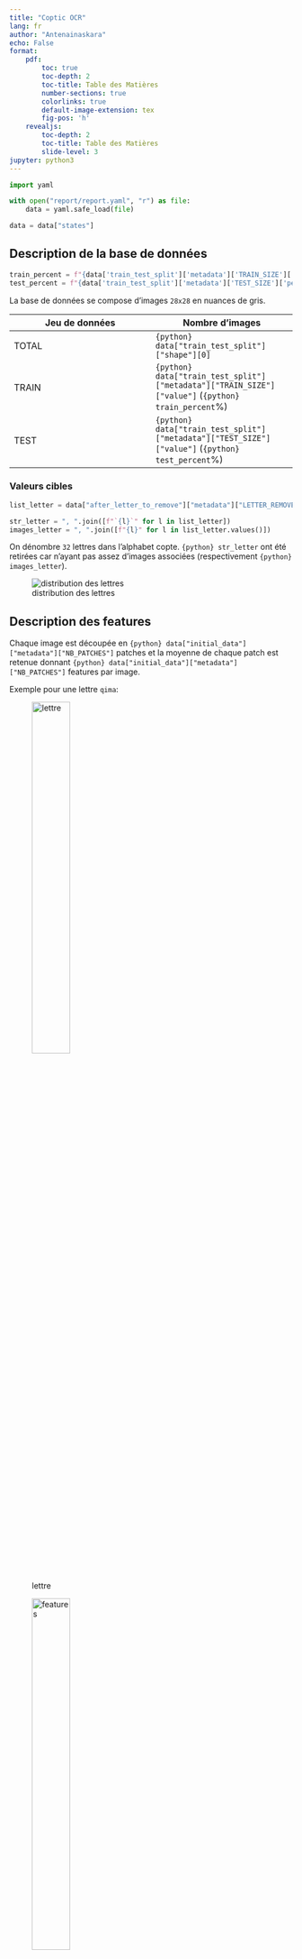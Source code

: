 ```yaml
---
title: "Coptic OCR"
lang: fr
author: "Antenainaskara"
echo: False
format: 
    pdf:
        toc: true
        toc-depth: 2
        toc-title: Table des Matières
        number-sections: true
        colorlinks: true
        default-image-extension: tex
        fig-pos: 'h'
    revealjs:
        toc-depth: 2
        toc-title: Table des Matières
        slide-level: 3
jupyter: python3
---
```


::: {.content-visible when-format="pdf"}

\newpage

:::

```python
import yaml

with open("report/report.yaml", "r") as file:
    data = yaml.safe_load(file)

data = data["states"]
```

## Description de la base de données

```python
train_percent = f"{data['train_test_split']['metadata']['TRAIN_SIZE']['percent']:.2f}"
test_percent = f"{data['train_test_split']['metadata']['TEST_SIZE']['percent']:.2f}"
```

La base de données se compose d'images `28x28` en nuances de gris.

| Jeu de données | Nombre d'images |
|--|--|
| TOTAL | `{python} data["train_test_split"]["shape"][0]`
| TRAIN | `{python} data["train_test_split"]["metadata"]["TRAIN_SIZE"]["value"]` (`{python} train_percent`%)
| TEST | `{python} data["train_test_split"]["metadata"]["TEST_SIZE"]["value"]` (`{python} test_percent`%)

### Valeurs cibles

```python
list_letter = data["after_letter_to_remove"]["metadata"]["LETTER_REMOVED"]

str_letter = ", ".join([f"`{l}`" for l in list_letter])
images_letter = ", ".join([f"{l}" for l in list_letter.values()])
```

::: {.content-visible when-format="pdf"}

On dénombre `32` lettres dans l'alphabet copte. `{python} str_letter` ont été retirées car n'ayant pas assez d'images associées (respectivement `{python} images_letter`).

:::

![distribution des lettres](./graphs/split.svg){#fig-split}


::: {.content-visible when-format="pdf"}

\newpage

:::

## Description des features

Chaque image est découpée en `{python} data["initial_data"]["metadata"]["NB_PATCHES"]` patches et la moyenne de chaque patch est retenue donnant `{python} data["initial_data"]["metadata"]["NB_PATCHES"]` features par image.

Exemple pour une lettre `qima`:

::: {layout-ncol=2}

![lettre](./Images_Traitees/qima/objet_1_585.png){#fig-letter width=40%}

![features](./export/qima/example_qima.png){#fig-features width=40%}

:::

## Transformation des données

Afin d'éviter des problèmes numériques et des imprécisions lors de l'apprentissage, il est nécessaire de transformer les données pour les rapprocher de l'intervale `[-1, 1]`.

Il sera utilisé un Standard Scaler: $z = \frac{x - m}{s}$ avec $m$ la moyenne et $s$ l'écart-type.

### Analyse de viabilité du scaler

Un Standard Scaler est simple mais sensible aux valeurs aberrantes. Une analyse de la proportion de potentielles valeurs aberrantes est effectuée afin de vérifier si ce scaler est correct.

![Analyse des outliers](./graphs/scaling.svg){#fig-scaling}

::: {.content-visible when-format="revealjs"}

---

:::

::: {.content-visible when-format="pdf"}

\newpage

:::

```python
nb_outliers = data["initial_data"]["metadata"]["OUTLIERS_ANALYSIS"]["nb_outliers"]
pc_outliers = data["initial_data"]["metadata"]["OUTLIERS_ANALYSIS"]["percent"]

import pandas as pd
df_outlier = pd.DataFrame({"nb_outliers": nb_outliers, "percent": pc_outliers})
df_outlier = df_outlier.sort_values(by="nb_outliers", ascending=False)
df_outlier.index.name = "features"

table = df_outlier.head()
features_over = df_outlier.index[df_outlier.loc[:, "percent"] > 5.0]
```

Bien qu'il y ait `{python} len(features_over)` features dépassant les `5%` d'outliers, on considère que la transformation des données est valide.

```python
table
```


## Recherche des hyper paramètres

On considère deux modèles, un SVM et un Random Forest. Actuellement on essaie d'optimiser les hyper paramètres uniquement du SVM. On étudie pour cela deux hyper paramètres `C` et `gamma`.

### C

`C` représente la marge d'erreur que l'on autorise. S'il est petit, alors on autorise des erreurs de classification. Au contraire, avec une grande valeur, on est plus strict mais avec un risque d'overfitting

### Gamma

`Gamma` représente la distance à laquelle un élément éloigné a une influence sur les vecteurs de support. Si `gamma` est faible alors les éléments éloigné auront une influence, si élevé, seuls les éléments proches auront une influence.

### Résultats

En utilisant un shuffle split stratifié, on obtient les paramètres optimaux suivants:

| C | Gamma |
|---|---|
|`{python} f"{data['grid_search_svm']['metadata']['best_params']['C']:.2f}"` | `{python} f"{data['grid_search_svm']['metadata']['best_params']['gamma']:.2f}"` |

## Résultats de l'entrainement

 Après apprentissage on trouve:

| Modèle | Accuracy | Matthews Correlation Coefficient |
|---|---|---|
|Random Forest | `{python} f"{data['eval_rfc']['metadata']['accuracy_score']:.2f}"` | `{python} f"{data['eval_rfc']['metadata']['matthews_corrcoef']:.2f}"` |
|SVM | `{python} f"{data['eval_svm']['metadata']['accuracy_score']:.2f}"` | `{python} f"{data['eval_svm']['metadata']['matthews_corrcoef']:.2f}"` |

### Matrices de confusion

::: {layout-ncol=2}

![RFC](./graphs/cm_eval_RFC.svg){#fig-cm_rfc}

![SVM](./graphs/cm_eval_SVM.svg){#fig-cm_svm}

:::

## Exemple de prédictions

```python
pd.DataFrame(data["example"]["metadata"])
```